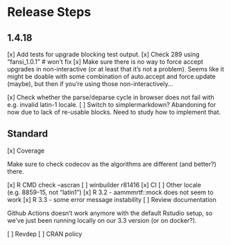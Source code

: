 # Release Steps

## 1.4.18

[x] Add tests for upgrade blocking test output.
[x] Check 289 using "fansi_1.0.1"  # won't fix
[x] Make sure there is no way to force accept upgrades in non-interactive (or at
    least that it's not a problem).  Seems like it might be doable with some
    combination of auto.accept and force.update (maybe), but then if you're
    using those non-interactively...

[x] Check whether the parse/deparse cycle in browser does not fail with e.g.
    invalid latin-1 locale.
[ ] Switch to simplermarkdown?  Abandoning for now due to lack of re-usable
    blocks.  Need to study how to implement that.

## Standard

[x] Coverage

Make sure to check codecov as the algorithms are different (and better?) there.

[x] R CMD check --ascran
[ ] winbuilder    r81416
[x] CI
[ ] Other locale (e.g. 8859-15, not "latin1")
[x] R 3.2 - aammmrtf::mock does not seem to work
[x] R 3.3 - some error message instability
[ ] Review documentation

Github Actions doesn't work anymore with the default Rstudio setup, so we've
just been running locally on our 3.3 version (or on docker?).

[ ] Revdep
[ ] CRAN policy


